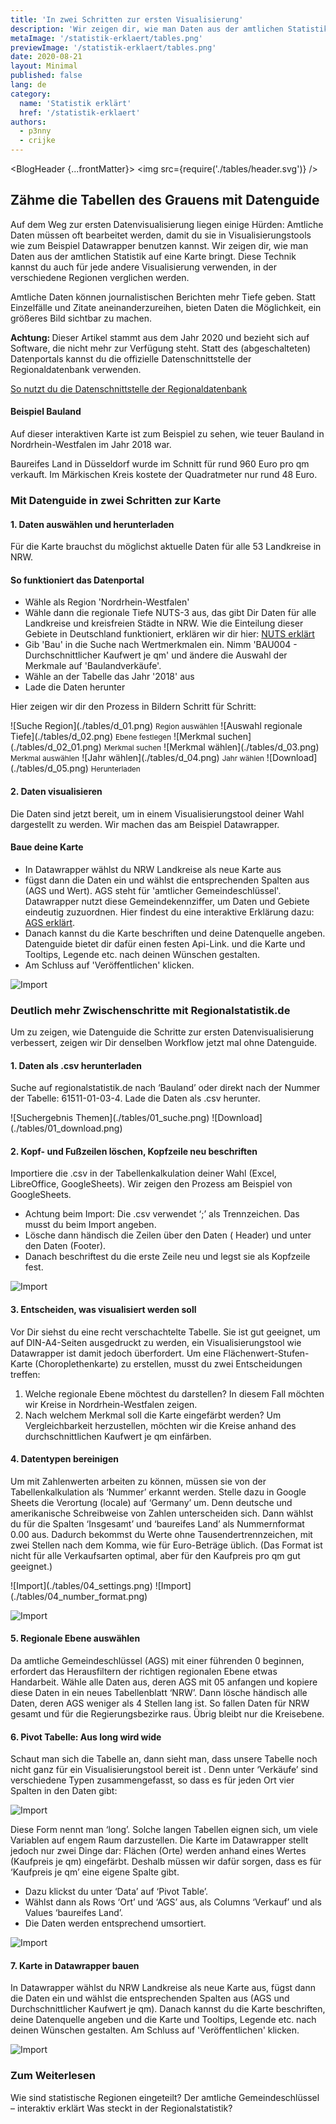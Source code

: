 ```yaml
---
title: 'In zwei Schritten zur ersten Visualisierung'
description: 'Wir zeigen dir, wie man Daten aus der amtlichen Statistik auf eine Karte bringt.'
metaImage: '/statistik-erklaert/tables.png'
previewImage: '/statistik-erklaert/tables.png'
date: 2020-08-21
layout: Minimal
published: false
lang: de
category:
  name: 'Statistik erklärt'
  href: '/statistik-erklaert'
authors:
  - p3nny
  - crijke
---
```



<BlogHeader {...frontMatter}>
  <img src={require('./tables/header.svg')} />
</BlogHeader>

<Container maxWidth="lg">
  <BodyText>

## Zähme die Tabellen des Grauens mit Datenguide

Auf dem Weg zur ersten Datenvisualisierung liegen einige Hürden: Amtliche Daten müssen oft bearbeitet werden, damit du sie in Visualisierungstools wie zum Beispiel Datawrapper benutzen kannst. Wir zeigen dir, wie man Daten aus der amtlichen Statistik auf eine Karte bringt. Diese Technik kannst du auch für jede andere Visualisierung verwenden, in der verschiedene Regionen verglichen werden.

Amtliche Daten können journalistischen Berichten mehr Tiefe geben. Statt Einzelfälle und Zitate aneinanderzureihen, bieten Daten die Möglichkeit, ein größeres Bild sichtbar zu machen.

<div
  style={{
    borderRadius: '5px',
    background: '#f5f5f5',
    padding: '1em 1.5em',
    margin: '1em 0',
  }}
>
  <p>
    <strong>Achtung: </strong>
    Dieser Artikel stammt aus dem Jahr 2020 und bezieht sich auf Software, die nicht
    mehr zur Verfügung steht. Statt des (abgeschalteten) Datenportals kannst du die
    offizielle Datenschnittstelle der Regionaldatenbank verwenden.
  </p>
  <a href="/statistik-erklaert/genesis">
    So nutzt du die Datenschnittstelle der Regionaldatenbank
  </a>
</div>

<BodyTextAside>

#### Beispiel Bauland

Auf dieser interaktiven Karte ist zum Beispiel zu sehen, wie teuer Bauland in Nordrhein-Westfalen im Jahr 2018 war.

Baureifes Land in Düsseldorf wurde im Schnitt für rund 960 Euro pro qm verkauft. Im Märkischen Kreis kostete der Quadratmeter nur rund 48 Euro.

</BodyTextAside>

<DatawrapperChart
  alt="Alt-Text"
  title=""
  src="https://datawrapper.dwcdn.net/IJwst/4/"
/>

### Mit Datenguide in zwei Schritten zur Karte

#### 1. Daten auswählen und herunterladen

Für die Karte brauchst du möglichst aktuelle Daten für alle 53 Landkreise in NRW.

<BodyTextAside>

#### So funktioniert das Datenportal

- Wähle als Region 'Nordrhein-Westfalen'
- Wähle dann die regionale Tiefe NUTS-3 aus, das gibt Dir Daten für alle Landkreise und kreisfreien Städte in NRW. Wie die Einteilung dieser Gebiete in Deutschland funktioniert, erklären wir dir hier: [NUTS erklärt](statistik-erklaert/nuts)
- Gib 'Bau' in die Suche nach Wertmerkmalen ein. Nimm 'BAU004 - Durchschnittlicher Kaufwert je qm' und ändere die Auswahl der Merkmale auf 'Baulandverkäufe'.
- Wähle an der Tabelle das Jahr '2018' aus
- Lade die Daten herunter

</BodyTextAside>

Hier zeigen wir dir den Prozess in Bildern Schritt für Schritt:

<Grid container direction="row" justify="center" spacing={2}>
  <Grid item xs={12} sm={6}>
    ![Suche Region](./tables/d_01.png)
    <small>Region auswählen</small>
  </Grid>
  <Grid item xs={12} sm={6}>
    ![Auswahl regionale Tiefe](./tables/d_02.png)
    <small>Ebene festlegen</small>
  </Grid>
  <Grid item xs={12} sm={6}>
    ![Merkmal suchen](./tables/d_02_01.png)
    <small>Merkmal suchen</small>
  </Grid>
  <Grid item xs={12} sm={6}>
    ![Merkmal wählen](./tables/d_03.png)
    <small>Merkmal auswählen</small>
  </Grid>
  <Grid item xs={12} sm={6}>
    ![Jahr wählen](./tables/d_04.png)
    <small>Jahr wählen</small>
  </Grid>
  <Grid item xs={12} sm={6}>
    ![Download](./tables/d_05.png)
    <small>Herunterladen</small>
  </Grid>
</Grid>

#### 2. Daten visualisieren

Die Daten sind jetzt bereit, um in einem Visualisierungstool deiner Wahl dargestellt zu werden. Wir machen das am Beispiel Datawrapper.

<BodyTextAside>

#### Baue deine Karte

- In Datawrapper wählst du NRW Landkreise als neue Karte aus
- fügst dann die Daten ein und wählst die entsprechenden Spalten aus (AGS und Wert). AGS steht für 'amtlicher Gemeindeschlüssel'. Datawrapper nutzt diese Gemeindekennziffer, um Daten und Gebiete eindeutig zuzuordnen. Hier findest du eine interaktive Erklärung dazu: [AGS erklärt](/statistik-erklaert/ags).
- Danach kannst du die Karte beschriften und deine Datenquelle angeben. Datenguide bietet dir dafür einen festen Api-Link. und die Karte und Tooltips, Legende etc. nach deinen Wünschen gestalten.
- Am Schluss auf 'Veröffentlichen' klicken.

</BodyTextAside>

![Import](./tables/d_06.png)

### Deutlich mehr Zwischenschritte mit Regionalstatistik.de

Um zu zeigen, wie Datenguide die Schritte zur ersten Datenvisualisierung verbessert, zeigen wir Dir denselben Workflow jetzt mal ohne Datenguide.

#### 1. Daten als .csv herunterladen

Suche auf regionalstatistik.de nach ‘Bauland’ oder direkt nach der Nummer der Tabelle: 61511-01-03-4. Lade die Daten als .csv herunter.

<Grid container direction="row" justify="center" spacing={2}>
  <Grid item xs={12} sm={6}>
    ![Suchergebnis Themen](./tables/01_suche.png)
  </Grid>
  <Grid item xs={12} sm={6}>
    ![Download](./tables/01_download.png)
  </Grid>
</Grid>

#### 2. Kopf- und Fußzeilen löschen, Kopfzeile neu beschriften

Importiere die .csv in der Tabellenkalkulation deiner Wahl (Excel, LibreOffice, GoogleSheets). Wir zeigen den Prozess am Beispiel von GoogleSheets.

<BodyTextAside>

- Achtung beim Import: Die .csv verwendet ‘;’ als Trennzeichen. Das musst du
  beim Import angeben.
- Lösche dann händisch die Zeilen über den Daten ( Header)
  und unter den Daten (Footer).
- Danach beschriftest du die erste Zeile neu und
  legst sie als Kopfzeile fest.

</BodyTextAside>

![Import](./tables/02_header.png)

#### 3. Entscheiden, was visualisiert werden soll

Vor Dir siehst du eine recht verschachtelte Tabelle. Sie ist gut geeignet, um auf DIN-A4-Seiten ausgedruckt zu werden, ein Visualisierungstool wie Datawrapper ist damit jedoch überfordert. Um eine Flächenwert-Stufen-Karte (Choroplethenkarte) zu erstellen, musst du zwei Entscheidungen treffen:

1. Welche regionale Ebene möchtest du darstellen? In diesem Fall möchten wir Kreise in Nordrhein-Westfalen zeigen.
2. Nach welchem Merkmal soll die Karte eingefärbt werden? Um Vergleichbarkeit herzustellen, möchten wir die Kreise anhand des durchschnittlichen Kaufwert je qm einfärben.

#### 4. Datentypen bereinigen

Um mit Zahlenwerten arbeiten zu können, müssen sie von der Tabellenkalkulation als ‘Nummer’ erkannt werden. Stelle dazu in Google Sheets die Verortung (locale) auf ‘Germany’ um.
Denn deutsche und amerikanische Schreibweise von Zahlen unterscheiden sich.
Dann wählst du für die Spalten ‘Insgesamt’ und ‘baureifes Land’ als Nummernformat 0.00 aus. Dadurch bekommst du Werte ohne Tausendertrennzeichen, mit zwei Stellen nach dem Komma, wie für Euro-Beträge üblich. (Das Format ist nicht für alle Verkaufsarten optimal, aber für den Kaufpreis pro qm gut geeignet.)

<Grid container direction="row" justify="center" spacing={2}>
  <Grid item xs={12} sm={6}>
    ![Import](./tables/04_settings.png)
  </Grid>
  <Grid item xs={12} sm={6}>
    ![Import](./tables/04_number_format.png)
  </Grid>
</Grid>

![Import](./tables/04_number.png)

#### 5. Regionale Ebene auswählen

Da amtliche Gemeindeschlüssel (AGS) mit einer führenden 0 beginnen, erfordert das Herausfiltern der richtigen regionalen Ebene etwas Handarbeit. Wähle alle Daten aus, deren AGS mit 05 anfangen und kopiere diese Daten in ein neues Tabellenblatt ‘NRW’. Dann lösche händisch alle Daten, deren AGS weniger als 4 Stellen lang ist. So fallen Daten für NRW gesamt und für die Regierungsbezirke raus. Übrig bleibt nur die Kreisebene.

#### 6. Pivot Tabelle: Aus long wird wide

Schaut man sich die Tabelle an, dann sieht man, dass unsere Tabelle noch nicht ganz für ein Visualisierungstool bereit ist . Denn unter ‘Verkäufe’ sind verschiedene Typen zusammengefasst, so dass es für jeden Ort vier Spalten in den Daten gibt:

![Import](./tables/06_vor_pivot.png)

Diese Form nennt man ‘long’. Solche langen Tabellen eignen sich, um viele Variablen auf engem Raum darzustellen.
Die Karte im Datawrapper stellt jedoch nur zwei Dinge dar: Flächen (Orte) werden anhand eines Wertes (Kaufpreis je qm) eingefärbt. Deshalb müssen wir dafür sorgen, dass es für ‘Kaufpreis je qm’ eine eigene Spalte gibt.

<BodyTextAside>

- Dazu klickst du unter ‘Data’ auf ‘Pivot Table’.
- Wählst dann als Rows ‘Ort’ und ‘AGS’ aus, als Columns ‘Verkauf’ und als Values ‘baureifes Land’.
- Die Daten werden entsprechend umsortiert.

</BodyTextAside>

![Import](./tables/06_pivot.png)

#### 7. Karte in Datawrapper bauen

In Datawrapper wählst du NRW Landkreise als neue Karte aus, fügst dann die Daten ein und wählst die entsprechenden Spalten aus (AGS und Durchschnittlicher Kaufwert je qm).
Danach kannst du die Karte beschriften, deine Datenquelle angeben und die Karte und Tooltips, Legende etc. nach deinen Wünschen gestalten. Am Schluss auf 'Veröffentlichen' klicken.

![Import](./tables/07_datawrapper.png)

### Zum Weiterlesen

<ArrowLink href="/statistik-erklaert/nuts">
  Wie sind statistische Regionen eingeteilt?
</ArrowLink>
<ArrowLink href="/statistik-erklaert/ags">
  Der amtliche Gemeindeschlüssel – interaktiv erklärt
</ArrowLink>
<ArrowLink href="/statistik-erklaert/dimensions">
  Was steckt in der Regionalstatistik?
</ArrowLink>

</BodyText>
</Container>
